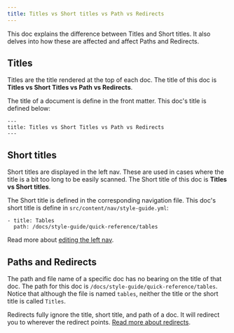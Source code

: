 ```yaml
---
title: Titles vs Short titles vs Path vs Redirects
---
```


This doc explains the difference between Titles and Short titles. It also delves into how these are affected and affect Paths and Redirects.

## Titles
Titles are the title rendered at the top of each doc. The title of this doc is **Titles vs Short Titles vs Path vs Redirects**. 

The title of a document is define in the front matter. This doc's title is defined below:

```
---
title: Titles vs Short Titles vs Path vs Redirects
---
```


## Short titles
Short titles are displayed in the left nav. These are used in cases where the title is a bit too long to be easily scanned. The Short title of this doc is **Titles vs Short titles**.

The Short title is defined in the corresponding navigation file. This doc's short title is define in `src/content/nav/style-guide.yml`:

```
- title: Tables
  path: /docs/style-guide/quick-reference/tables
```

Read more about [editing the left nav](/docs/style-guide/processes-procedures/update-left-navigation-pane).

## Paths and Redirects
The path and file name of a specific doc has no bearing on the title of that doc. The path for this doc is `/docs/style-guide/quick-reference/tables`. Notice that although the file is named `tables`, neither the title or the short title is called `Titles`. 

Redirects fully ignore the title, short title, and path of a doc. It will redirect you to wherever the redirect points. [Read more about redirects](/docs/style-guide/processes-procedures/rename-or-redirect-document).